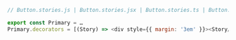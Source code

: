 ```js
// Button.stories.js | Button.stories.jsx | Button.stories.ts | Button.stories.tsx

export const Primary = …
Primary.decorators = [(Story) => <div style={{ margin: '3em' }}><Story/></div>];
```